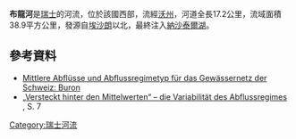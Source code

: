 {{Coord|46|47|9|N|6|39|5|E|display=title}}

'''布龍河'''是[[瑞士|瑞士]]的河流，位於該國西部，流經[[沃州|沃州]]，河道全長17.2公里，流域面積38.9平方公里，發源自[[埃沙朗|埃沙朗]]以北，最終注入[[納沙泰爾湖|納沙泰爾湖]]。

==參考資料==
* [https://api3.geo.admin.ch/rest/services/ech/MapServer/ch.bafu.mittlere-abfluesse/22111/extendedHtmlPopup?lang=de Mittlere Abflüsse und Abflussregimetyp für das Gewässernetz der Schweiz: Buron] {{Wayback|url=https://api3.geo.admin.ch/rest/services/ech/MapServer/ch.bafu.mittlere-abfluesse/22111/extendedHtmlPopup?lang=de |date=20181019122020 }}
* [http://www.hywa-online.de/download/gesamtes-hywa-heft-3-2006/?wpdmdl=2232 „Versteckt hinter den Mittelwerten“ – die Variabilität des Abflussregimes] {{Wayback|url=http://www.hywa-online.de/download/gesamtes-hywa-heft-3-2006/?wpdmdl=2232 |date=20201029053545 }}, S. 7

{{Switzerland-geo-stub}}
[[Category:瑞士河流|Category:瑞士河流]]